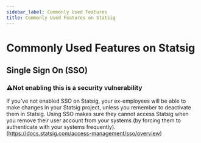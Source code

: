 ```yaml
---
sidebar_label: Commonly Used Features
title: Commonly Used Features on Statsig
---
```


# Commonly Used Features on Statsig

## Single Sign On (SSO)
### ⚠️Not enabling this is a security vulnerability 
If you've not enabled SSO on Statsig, your ex-employees will be able to make changes in your Statsig project, unless you remember to deactivate them in Statsig. Using SSO makes sure they cannot access Statsig when you remove their user account from your systems (by forcing them to authenticate with your systems frequently). (https://docs.statsig.com/access-management/sso/overview) 

